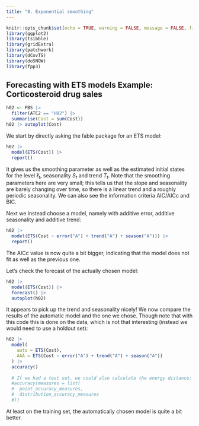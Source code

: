 ```yaml
---
title: "8. Exponential smoothing"
---
```


```r
knitr::opts_chunk$set(echo = TRUE, warning = FALSE, message = FALSE, fig.height = 6, fig.width = 10)
library(ggplot2)
library(tsibble)
library(gridExtra)
library(patchwork)
library(dCovTS)
library(doSNOW)
library(fpp3)
```

## Forecasting with ETS models Example: Corticosteroid drug sales

```r
h02 <- PBS |>
  filter(ATC2 == "H02") |>
  summarise(Cost = sum(Cost))
h02 |> autoplot(Cost)
```

We start by directly asking the fable package for an ETS model:

```r
h02 |>
  model(ETS(Cost)) |>
  report()
```

It gives us the smoothing parameter as well as the estimated initial states for the level $\ell_t$, seasonality $S_t$ and trend $T_t$. Note that the smoothing parameters here are very small; this tells us that the slope and seasonality are barely changing over time, so there is a linear trend and a roughly periodic seasonality. We can also see the information criteria AIC/AICc and BIC.

Next we instead choose a model, namely with additive error, additive seasonality and additive trend:

```r
h02 |>
  model(ETS(Cost ~ error("A") + trend("A") + season("A"))) |>
  report()
```

The AICc value is now quite a bit bigger, indicating that the model does not fit as well as the previous one.

Let's check the forecast of the actually chosen model:

```r
h02 |>
  model(ETS(Cost)) |>
  forecast() |>
  autoplot(h02)
```

It appears to pick up the trend and seasonality nicely! We now compare the results of the automatic model and the one we chose. Though note that with this code this is done on the \emph{training} data, which is not that interesting (instead we would need to use a holdout set):

```r
h02 |>
  model(
    auto = ETS(Cost),
    AAA = ETS(Cost ~ error("A") + trend("A") + season("A"))
  ) |>
  accuracy()
  
  # If we had a test set, we could also calculate the energy distance:
  #accuracy(measures = list(
  #  point_accuracy_measures,
  #  distribution_accuracy_measures
  #))
```

At least on the training set, the automatically chosen model is quite a bit better.
<!--
## Your turn

* Use `ETS()` on some of these series:\vspace*{0.2cm}

> `tourism`, `gafa_stock`, `pelt`

* Does it always give good forecasts?

* Find an example where it does not work well. Can you figure out why?

 -->
